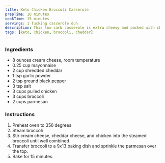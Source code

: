 ```yaml
---
title: Keto Chicken Broccoli Casserole
prepTime: 10 minutes
cookTime: 15 minutes
servings: 1 fucking casserole duh
description: This low carb casserole is extra cheesy and packed with chicken. Our family loves it for a quick weeknight dinner.
tags: [keto, chicken, broccoli, cheddar]
---
```


### Ingredients

- 8 ounces cream cheese, room temperature
- 0.25 cup mayonnaise
- 2 cup shredded cheddar
- 1 tsp garlic powder
- 2 tsp ground black pepper
- 3 tsp salt
- 3 cups pulled chicken
- 3 cups broccoli
- 2 cups parmesan

### Instructions

1. Preheat oven to 350 degrees.
1. Steam broccoli
1. Stir cream cheese, cheddar cheese, and chicken into the steamed broccoli until well combined.
1. Transfer broccoli to a 9x13 baking dish and sprinkle the parmesan over the top.
1. Bake for 15 minutes.
